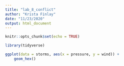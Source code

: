 ```yaml
---
title: "lab_8_conflict"
author: "Krista Finlay"
date: "11/23/2020"
output: html_document
---
```


```r
knitr::opts_chunk$set(echo = TRUE)

library(tidyverse)
```


```r
ggplot(data = storms, aes(x = pressure, y = wind)) +
	geom_hex()

```

